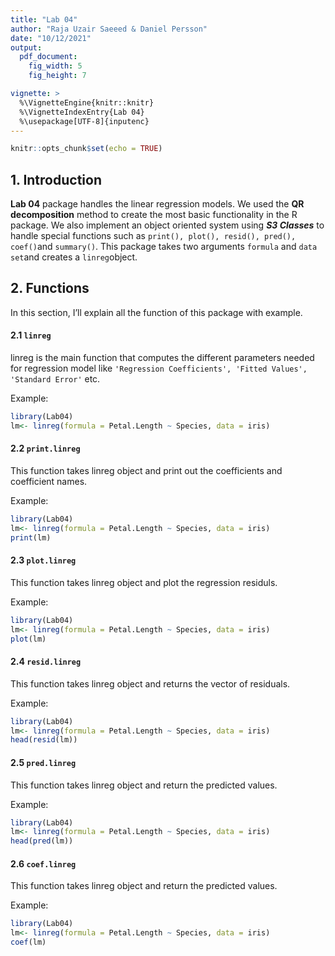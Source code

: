 ```yaml
---
title: "Lab 04"
author: "Raja Uzair Saeeed & Daniel Persson"
date: "10/12/2021"
output: 
  pdf_document: 
    fig_width: 5
    fig_height: 7

vignette: >
  %\VignetteEngine{knitr::knitr}
  %\VignetteIndexEntry{Lab 04}
  %\usepackage[UTF-8]{inputenc}
---
```


```r
knitr::opts_chunk$set(echo = TRUE)
```

## 1. Introduction

**Lab 04** package handles the linear regression models. We used the **QR decomposition** method to create the most basic functionality in the R package. We also implement an object oriented system using ***S3 Classes*** to handle special functions such as `print(), plot(), resid(), pred(), coef()`and `summary()`. This package takes two arguments `formula` and `data set`and creates a `linreg`object.

## 2. Functions

In this section, I'll explain all the function of this package with example.

#### 2.1 `linreg`

linreg is the main function that computes the different parameters needed for regression model like `'Regression Coefficients', 'Fitted Values', 'Standard Error'` etc.

Example:

```r
library(Lab04)
lm<- linreg(formula = Petal.Length ~ Species, data = iris)
```

#### 2.2 `print.linreg`

This function takes linreg object and print out the coefficients and coefficient names.

Example:

```r
library(Lab04)
lm<- linreg(formula = Petal.Length ~ Species, data = iris)
print(lm)
```

\newpage

#### 2.3 `plot.linreg`

This function takes linreg object and plot the regression residuls.

Example:

```r
library(Lab04)
lm<- linreg(formula = Petal.Length ~ Species, data = iris)
plot(lm)
```

#### 2.4 `resid.linreg`

This function takes linreg object and returns the vector of residuals.

Example:

```r
library(Lab04)
lm<- linreg(formula = Petal.Length ~ Species, data = iris)
head(resid(lm))
```

#### 2.5 `pred.linreg`

This function takes linreg object and return the predicted values.

Example:

```r
library(Lab04)
lm<- linreg(formula = Petal.Length ~ Species, data = iris)
head(pred(lm))
```

#### 2.6 `coef.linreg`

This function takes linreg object and return the predicted values.

Example:

```r
library(Lab04)
lm<- linreg(formula = Petal.Length ~ Species, data = iris)
coef(lm)
```
